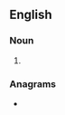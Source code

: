 ==English==

===Noun===
{{head|en|noun form}}

# {{plural of|pya|lang=en}}

===Anagrams===
* {{anagrams|en|a=apsy|APYs|AsPy|Pays|aspy|pays|spay|yaps}}